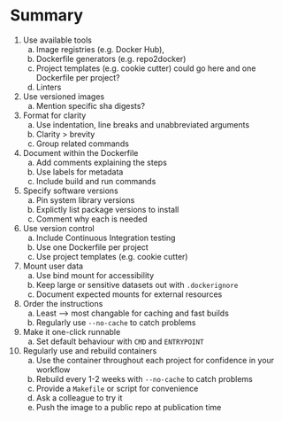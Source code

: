Summary
=======

1. Use available tools
    a. Image registries (e.g. Docker Hub),
    b. Dockerfile generators (e.g. repo2docker)
    c. Project templates (e.g. cookie cutter) could go here and one Dockerfile per project?
    d. Linters
2. Use versioned images
    a. Mention specific sha digests?
3. Format for clarity
    a. Use indentation, line breaks and unabbreviated arguments
    b. Clarity > brevity
    c. Group related commands
4. Document within the Dockerfile
    a. Add comments explaining the steps
    b. Use labels for metadata
    c. Include build and run commands
6. Specify software versions
    a. Pin system library versions
    b. Explictly list package versions to install
    c. Comment why each is needed
9. Use version control
    a. Include Continuous Integration testing
    b. Use one Dockerfile per project
    c. Use project templates (e.g. cookie cutter)
7. Mount user data
    a. Use bind mount for accessibility
    b. Keep large or sensitive datasets out with `.dockerignore`
    c. Document expected mounts for external resources
5. Order the instructions
    a. Least --> most changable for caching and fast builds
    b. Regularly use `--no-cache` to catch problems
8. Make it one-click runnable
    a. Set default behaviour with `CMD` and `ENTRYPOINT`
10. Regularly use and rebuild containers
    a. Use the container throughout each project for confidence in your workflow
    b. Rebuild every 1-2 weeks with `--no-cache` to catch problems
    c. Provide a `Makefile` or script for convenience
    d. Ask a colleague to try it
    e. Push the image to a public repo at publication time
